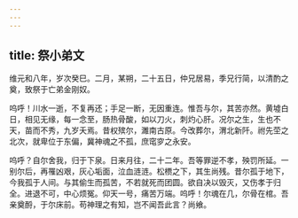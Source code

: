 ```yaml
---
---
---
```

title: 祭小弟文
---



维元和八年，岁次癸巳。二月，某朔，二十五日，仲兄居易，季兄行简，以清酌之奠，致祭于亡弟金刚奴。

呜呼！川水一逝，不复再还；手足一断，无因重连。惟吾与尔，其苦亦然。黄墟白日，相见无缘，每一念至，肠热骨酸，如以刀火，刺灼心肝。况尔之生，生也不天，苗而不秀，九岁夭焉。昔权殡尔，濉南古原。今改葬尔，渭北新阡。祔先茔之北次，就卑位于东偏，冀神魂之不孤，庶窀穸之永安。

呜呼？自尔舍我，归于下泉。日来月往，二十二年。吾等罪逆不孝，殃罚所延。一别尔后，再罹凶艰，灰心垢面，泣血涟涟。松槚之下，其生尚残。昔尔孤于地下，今我孤于人间。与其偷生而孤苦，不若就死而团圆。欲自决以毁灭，又伤孝于归全。进退不可，中心烦冤。仰天一号，痛苦万端。呜呼！尔魂在几，尔骨在棺。吾亲奠酹，于尔床前。苟神理之有知，岂不闻吾此言？尚飨。